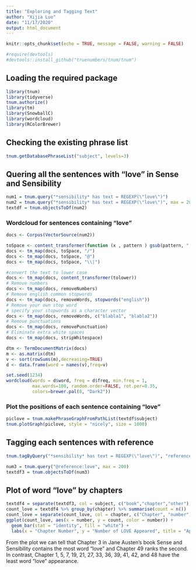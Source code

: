 ---
title: "Exploring and Tagging Text"
author: "Xijia Luo"
date: "11/17/2020"
output: html_document
---

```{r setup, include=FALSE}
knitr::opts_chunk$set(echo = TRUE, message = FALSE, warning = FALSE)
```

```{r}
#require(devtools)
#devtools::install_github("truenumbers/tnum/tnum")
```

## Loading the required package

```{r}
library(tnum)
library(tidyverse)
tnum.authorize()
library(tm)
library(SnowballC)
library(wordcloud)
library(RColorBrewer)
```

## Checking the existing phrase list

```{r}
tnum.getDatabasePhraseList("subject", levels=3)
```

## Quering all the sentences with "love" in Sense and Sensibility

```{r}
num1 = tnum.query("*sensibility* has text = REGEXP(\"love\")")
num2 = tnum.query("*sensibility* has text = REGEXP(\"love\")", max = 200)
textdf = tnum.objectsToDf(num2)
```

### Wordcloud for sentences containing "love"

```{r}
docs <- Corpus(VectorSource(num2))
```

```{r}
toSpace <- content_transformer(function (x , pattern ) gsub(pattern, " ", x))
docs <- tm_map(docs, toSpace, "/")
docs <- tm_map(docs, toSpace, "@")
docs <- tm_map(docs, toSpace, "\\|")
```
```{r}
#convert the text to lower case
docs <- tm_map(docs, content_transformer(tolower))
# Remove numbers
docs <- tm_map(docs, removeNumbers)
# Remove english common stopwords
docs <- tm_map(docs, removeWords, stopwords("english"))
# Remove your own stop word
# specify your stopwords as a character vector
docs <- tm_map(docs, removeWords, c("blabla1", "blabla2")) 
# Remove punctuations
docs <- tm_map(docs, removePunctuation)
# Eliminate extra white spaces
docs <- tm_map(docs, stripWhitespace)
```
```{r}
dtm <- TermDocumentMatrix(docs)
m <- as.matrix(dtm)
v <- sort(rowSums(m),decreasing=TRUE)
d <- data.frame(word = names(v),freq=v)
```

```{r}
set.seed(1234)
wordcloud(words = d$word, freq = d$freq, min.freq = 1,
          max.words=100, random.order=FALSE, rot.per=0.35, 
          colors=brewer.pal(8, "Dark2"))
```

### Plot the positions of each sentence containing "love"

```{r}
piclove = tnum.makePhraseGraphFromPathList(textdf$subject)
tnum.plotGraph(piclove, style = "nicely", size = 1000)
```

## Tagging each sentences with reference

```{r}
tnum.tagByQuery("*sensibility* has text = REGEXP(\"love\")", "reference:love")
```

```{r}
num3 = tnum.query("@reference:love", max = 200)
textdf3 = tnum.objectsToDf(num3)
```

## Plot of word "love" by chapters

```{r}
textdf4 = separate(textdf3, col = subject, c("book","chapter","other"), sep = "/", remove = FALSE)
count_love = textdf4 %>% group_by(chapter) %>% summarise(count = n())
count_love = separate(count_love, col = chapter, c("Chapter", "number"), sep = "-", remove = FALSE)
ggplot(count_love, aes(x = number, y = count, color = number)) +
  geom_bar(stat = "identity", fill = "white") +
  labs(x = "Chapter Number", y = "Number of LOVE Appeared", title = "Appearance of LOVE in each Chapter")
```

From the plot we can tell that Chapter 3 in Jane Austen's book Sense and Sensibility contains the most word "love" and Chapter 49 ranks the second. In contrast, Chapter 1, 5, 7, 19, 21, 27, 33, 36, 39, 41, 42, and 48 have the least word "love" appearance. 


